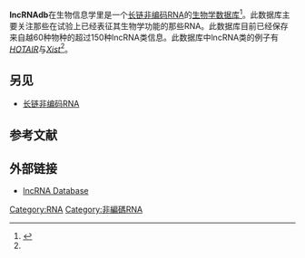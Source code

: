 {{infobox biodatabase
|title = lncRNAdb
|logo =[[File:Database.png|File:Database.png]]
|description = [[长链非编码RNA|长链非编码RNA]]类
|scope =
|organism =
|center = 昆士兰大学，布里斯班
|laboratory =
|author = Paulo P Amaral
|pmid = Amaral  & al. （2011年）<ref name="pmid21112873"/>
|released = 2010
|standard =
|format =
|url = http://www.lncrnadb.org
|download =
|webservice =
|sql =
|sparql =
|webapp =
|standalone =
|license =
|versioning =
|frequency =
|curation =
|bookmark =
|version=
}}
'''lncRNAdb'''在生物信息学里是一个[[长链非编码RNA|长链非编码RNA]]的[[生物学数据库|生物学数据库]]<ref name="pmid21112873">{{cite journal |last=Amaral|first=Paulo P|authorlink=|author2=Clark Michael B, Gascoigne Dennis K, Dinger Marcel E, Mattick John S|title=lncRNAdb: a reference database for long noncoding RNAs|journal = Nucleic Acids Res.|volume=39|issue=Database issue|pages=D146-51|publisher= |location = England| issn = | pmid = 21112873|doi = 10.1093/nar/gkq1138| bibcode = | oclc =| id = | url = | pmc = 3013714 |language = en| accessdate = | laysummary = | laysource = | laydate = | quote = |date=Jan 2011}}</ref>。此数据库主要关注那些在试验上已经表征其生物学功能的那些RNA。此数据库目前已经保存来自越60种物种的超过150种lncRNA类信息。此数据库中lncRNA类的例子有''[[HOTAIR|HOTAIR]]''与''[[Xist|Xist]]''<ref name="pmid21112873"/>。

==另见==
* [[长链非编码RNA|长链非编码RNA]]

==参考文献==
<references/>

==外部链接==
* [http://arquivo.pt/wayback/20160516021755/http://www.lncrnadb.org/ lncRNA Database]


[[Category:RNA|Category:RNA]]
[[Category:非編碼RNA|Category:非編碼RNA]]

{{Biodatabase-stub}}